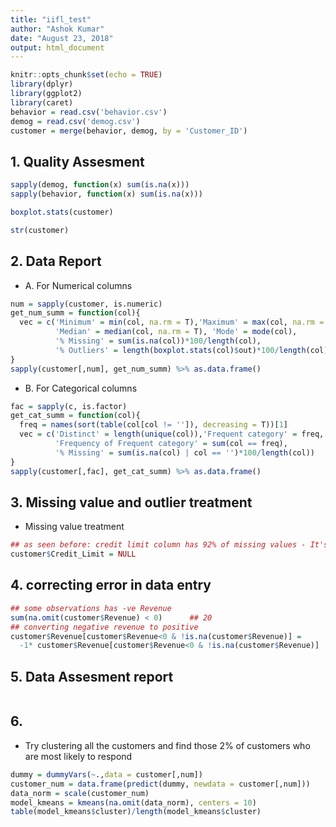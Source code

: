 ---
title: "iifl_test"
author: "Ashok Kumar"
date: "August 23, 2018"
output: html_document
---

```{r setup, include=FALSE}
knitr::opts_chunk$set(echo = TRUE)
library(dplyr)
library(ggplot2)
library(caret)
behavior = read.csv('behavior.csv')
demog = read.csv('demog.csv')
customer = merge(behavior, demog, by = 'Customer_ID')
```

## 1. Quality Assesment
```{r}
sapply(demog, function(x) sum(is.na(x)))
sapply(behavior, function(x) sum(is.na(x)))
```

```{r}
boxplot.stats(customer)
```


```{r}
str(customer)
```

## 2. Data Report
- A. For Numerical columns
```{r}
num = sapply(customer, is.numeric)
get_num_summ = function(col){
  vec = c('Minimum' = min(col, na.rm = T),'Maximum' = max(col, na.rm = T), 'Mean' = mean(col, na.rm = T), 
          'Median' = median(col, na.rm = T), 'Mode' = mode(col), 
          '% Missing' = sum(is.na(col))*100/length(col),
          '% Outliers' = length(boxplot.stats(col)$out)*100/length(col))
}
sapply(customer[,num], get_num_summ) %>% as.data.frame()
```

- B. For Categorical columns
```{r}
fac = sapply(c, is.factor)
get_cat_summ = function(col){
  freq = names(sort(table(col[col != '']), decreasing = T))[1]
  vec = c('Distinct' = length(unique(col)),'Frequent category' = freq, 
          'Frequency of Frequent category' = sum(col == freq),
          '% Missing' = sum(is.na(col) | col == '')*100/length(col))
}
sapply(customer[,fac], get_cat_summ) %>% as.data.frame()
```


## 3. Missing value and outlier treatment
- Missing value treatment
```{r}
## as seen before: credit limit column has 92% of missing values - It's better to credit limit column
customer$Credit_Limit = NULL

```



## 4. correcting error in data entry 
```{r}
## some observations has -ve Revenue
sum(na.omit(customer$Revenue) < 0)      ## 20
## converting negative revenue to positive
customer$Revenue[customer$Revenue<0 & !is.na(customer$Revenue)] = 
  -1* customer$Revenue[customer$Revenue<0 & !is.na(customer$Revenue)]
```

## 5. Data Assesment report
```{r}

```



## 6.
- Try clustering all the customers and find those 2% of customers who are most likely to respond 
```{r}
dummy = dummyVars(~.,data = customer[,num])
customer_num = data.frame(predict(dummy, newdata = customer[,num]))
data_norm = scale(customer_num)
model_kmeans = kmeans(na.omit(data_norm), centers = 10)
table(model_kmeans$cluster)/length(model_kmeans$cluster)
```



























